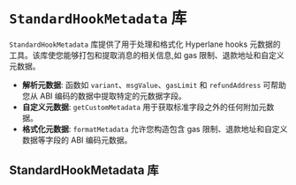 # `StandardHookMetadata` 库

`StandardHookMetadata` 库提供了用于处理和格式化 Hyperlane hooks 元数据的工具。该库使您能够打包和提取消息的相关信息,如 gas 限制、退款地址和自定义元数据。

- **解析元数据**: 函数如 `variant`、`msgValue`、`gasLimit` 和 `refundAddress` 可帮助您从 ABI 编码的数据中提取特定的元数据字段。
- **自定义元数据**: `getCustomMetadata` 用于获取标准字段之外的任何附加元数据。
- **格式化元数据**: `formatMetadata` 允许您构造包含 gas 限制、退款地址和自定义数据等字段的 ABI 编码元数据。

## StandardHookMetadata 库

```solidity file=<rootDir>/node_modules/@hyperlane-xyz/core/contracts/hooks/libs/StandardHookMetadata.sol

```
